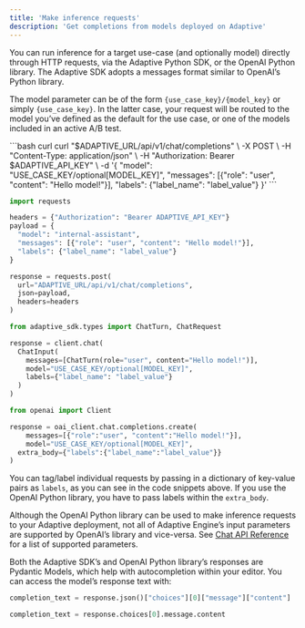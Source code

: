 ```yaml
---
title: 'Make inference requests'
description: 'Get completions from models deployed on Adaptive'
---
```

You can run inference for a target use-case (and optionally model) directly through HTTP requests, via the Adaptive Python SDK, or the OpenAI Python library.
The Adaptive SDK adopts a messages format similar to OpenAI’s Python library.

The model parameter can be of the form `{use_case_key}/{model_key}` or simply `{use_case_key}`.
In the latter case, your request will be routed to the model you’ve defined as the default for the use case, or one of the models included in an active A/B test.

<CodeGroup>
```bash curl
curl "$ADAPTIVE_URL/api/v1/chat/completions" \
  -X POST \
  -H "Content-Type: application/json" \
  -H "Authorization: Bearer $ADAPTIVE_API_KEY" \
  -d '{
     "model": "USE_CASE_KEY/optional[MODEL_KEY]",
     "messages": [{"role": "user", "content": "Hello model!"}],
     "labels": {"label_name": "label_value"}
  }'
```

```python requests
import requests 

headers = {"Authorization": "Bearer ADAPTIVE_API_KEY"}
payload = { 
  "model": "internal-assistant",
  "messages": [{"role": "user", "content": "Hello model!"}],
  "labels": {"label_name": "label_value"}
}

response = requests.post(
  url="ADAPTIVE_URL/api/v1/chat/completions",
  json=payload,
  headers=headers
)
```

```python Adaptive SDK
from adaptive_sdk.types import ChatTurn, ChatRequest

response = client.chat(
  ChatInput(
    messages=[ChatTurn(role="user", content="Hello model!")],
    model="USE_CASE_KEY/optional[MODEL_KEY]",
    labels={"label_name": "label_value"}
  )
)
```

```python OpenAI Python
from openai import Client

response = oai_client.chat.completions.create(
	messages=[{"role":"user", "content":"Hello model!"}],
	model="USE_CASE_KEY/optional[MODEL_KEY]",
  extra_body={"labels":{"label_name":"label_value"}}
)
```
</CodeGroup>


You can tag/label individual requests by passing in a dictionary of key-value pairs as `labels`,
as you can see in the code snippets above. If you use the OpenAI Python library, you have to pass labels
within the `extra_body`. 

Although the OpenAI Python library can be used to make inference requests to your Adaptive deployment,
not all of Adaptive Engine’s input parameters are supported by OpenAI’s library and vice-versa.
See [Chat API Reference](/api-reference/completions/post-apiv1chatcompletions) for a list of supported parameters.

 
Both the Adaptive SDK’s and OpenAI Python library’s responses are Pydantic Models, which help with autocompletion within your editor. 
You can access the model’s response text with:
<CodeGroup>
```python requests
completion_text = response.json()["choices"][0]["message"]["content"]
```

```python Adaptive SDK / OpenAI Python
completion_text = response.choices[0].message.content
```
</CodeGroup>
